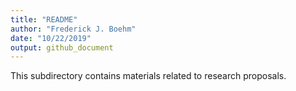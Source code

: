 ```yaml
---
title: "README"
author: "Frederick J. Boehm"
date: "10/22/2019"
output: github_document
---
```


This subdirectory contains materials related to research proposals.

